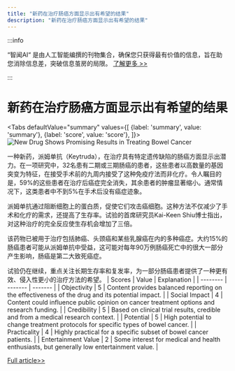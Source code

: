 ```yaml
---
title: "新药在治疗肠癌方面显示出有希望的结果"
description: "新药在治疗肠癌方面显示出有希望的结果"
---
```



:::info

“智闻AI“ 是由人工智能编撰的刊物集合，确保您只获得最有价值的信息，旨在助您消除信息差，突破信息茧房的局限。  [了解更多 >>](/)

:::

# 新药在治疗肠癌方面显示出有希望的结果


<Tabs
	defaultValue="summary"
	values={[
	{label: 'summary', value: 'summary'},
	{label: 'score', value: 'score'},
]}>
<TabItem value="summary">
<img
  src="https://image.informedainews.com/2024/06/Hea-yuB-1717382760-0.jpg"
  alt="New Drug Shows Promising Results in Treating Bowel Cancer"
/>



一种新药，派姆单抗（Keytruda），在治疗具有特定遗传缺陷的肠癌方面显示出潜力。在一项研究中，32名患有二期或三期肠癌的患者，这些患者以高数量的基因突变为特征，在接受手术前的九周内接受了这种免疫疗法而非化疗。令人瞩目的是，59%的这些患者在治疗后癌症完全消失，其余患者的肿瘤显著缩小。通常情况下，这类患者中不到5%在手术后没有癌症迹象。

派姆单抗通过阻断细胞上的蛋白质，促使它们攻击癌细胞。这种方法不仅减少了手术和化疗的需求，还提高了生存率。试验的首席研究员Kai-Keen Shiu博士指出，对这种治疗的完全反应使生存机会增加了三倍。

该药物已被用于治疗包括肺癌、头颈癌和某些乳腺癌在内的多种癌症。大约15%的肠癌患者可能从派姆单抗中受益，这可能对每年90万例肠癌死亡中的很大一部分产生影响，肠癌是第二大致死癌症。

试验仍在继续，重点关注长期生存率和复发率，为一部分肠癌患者提供了一种更有效、侵入性更小的治疗方法的希望。
</TabItem>
<TabItem value="score">
	| Scores     | Value   | Explanation |
	| -------- | ------- | ------- |
	| Objectivity  | 5    | Content provides balanced reporting on the effectiveness of the drug and its potential impact.    |
	| Social Impact | 4     | Content could influence public opinion on cancer treatment options and research funding.    |
	| Credibility    | 5    | Based on clinical trial results, credible and from a medical research context.    |
	| Potential    | 5    | High potential to change treatment protocols for specific types of bowel cancer.    |
	| Practicality    | 4    | Highly practical for a specific subset of bowel cancer patients.    |
	| Entertainment Value    | 2    | Some interest for medical and health enthusiasts, but generally low entertainment value.    |
</TabItem>
</Tabs>

[Full article>>](https://sputniknews.com/20240603/drug-melts-away-bowel-cancer-say-uk-doctors-1118750612.html)
